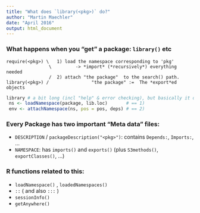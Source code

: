 ```yaml
---
title: "What does `library(<pkg>)` do?"
author: "Martin Maechler"
date: "April 2016"
output: html_document
---
```


### What happens when you "get" a package: `library()` etc


	require(<pkg>) \   1) load the namespace corresponding to 'pkg'
					\         -> *import* (*recursively*) everything needed
					/  2) attach "the package"  to the search() path.
	library(<pkg>) /	            "the package" :=  The *export*ed objects


```r
library # a bit long (incl "help" & error checking), but basically it does
 ns <- loadNamespace(package, lib.loc)       # == 1)
 env <- attachNamespace(ns, pos = pos, deps) # == 2)
```

### Every Package has two important "Meta data" files:
* `DESCRIPTION` / `packageDescription("<pkg>")`:
            contains `Depends:`, `Imports:`, ...
* `NAMESPACE`: has `imports()` and `exports()`
              (plus `S3methods()`, `exportClasses()`, ...)


### R functions related to this:
* `loadNamespace()`  , `loadedNamespaces()`
* `::`  ( and also `:::` )
*  `sessionInfo()`
*  `getAnywhere()`
